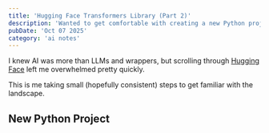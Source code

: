 ```yaml
---
title: 'Hugging Face Transformers Library (Part 2)'
description: 'Wanted to get comfortable with creating a new Python project. Ran the first Hugging Face model through their transformers library.'
pubDate: 'Oct 07 2025'
category: 'ai notes'
---
```


I knew AI was more than LLMs and wrappers,
but scrolling through [Hugging Face](https://huggingface.co/) left me overwhelmed pretty quickly.

This is me taking small (hopefully consistent) steps to get familiar with the landscape.

## New Python Project